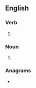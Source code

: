 {{also|Thrashes}}
==English==

===Verb===
{{head|en|verb form}}

# {{en-third-person singular of|thrash}}

===Noun===
{{head|en|noun form}}

# {{plural of|en|thrash}}

===Anagrams===
* {{anagrams|en|a=aehhrsst|Shrestha|harshest}}